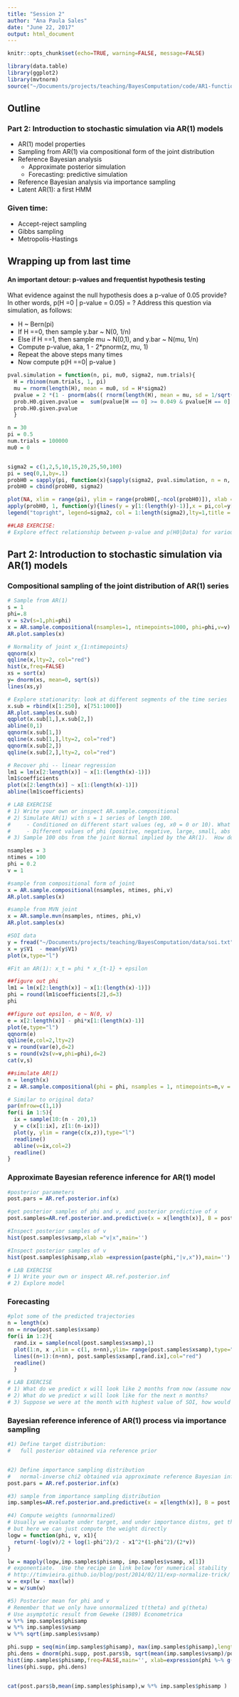 ```yaml
---
title: "Session 2"
author: "Ana Paula Sales"
date: "June 22, 2017"
output: html_document
---
```


```r
knitr::opts_chunk$set(echo=TRUE, warning=FALSE, message=FALSE)
```


```r
library(data.table)
library(ggplot2)
library(mvtnorm)
source("~/Documents/projects/teaching/BayesComputation/code/AR1-functions.R")
```

## Outline

### Part 2: Introduction to stochastic simulation via AR(1) models

- AR(1) model properties
- Sampling from AR(1) via compositional form of the joint distribution
- Reference Bayesian analysis
    - Approximate posterior simulation
    - Forecasting: predictive simulation
- Reference Bayesian analysis via importance sampling
- Latent AR(1): a first HMM

### Given time:

- Accept-reject sampling
- Gibbs sampling
- Metropolis-Hastings

## Wrapping up from last time
#### An important detour: p-values and frequentist hypothesis testing
What evidence against the null hypothesis does a p-value of 0.05 provide?  
In other words, p(H =0 | p-value = 0.05) = ?
Address this question via simulation, as follows:

- H ~ Bern(pi)
- If H ==0, then sample y.bar ~ N(0, 1/n)
- Else if H ==1, then sample mu ~ N(0,1), and y.bar ~ N(mu, 1/n)
- Compute p-value, aka, 1 - 2*pnorm(z, mu, 1)
- Repeat the above steps many times
- Now compute p(H ==0| p-value )

```r
pval.simulation = function(n, pi, mu0, sigma2, num.trials){
  H = rbinom(num.trials, 1, pi)
  mu = rnorm(length(H), mean = mu0, sd = H*sigma2)
  pvalue = 2 *(1 - pnorm(abs(( rnorm(length(H), mean = mu, sd = 1/sqrt(n)) - mu)/(1/sqrt(n)))))
  prob.H0.given.pvalue =  sum(pvalue[H == 0] >= 0.049 & pvalue[H == 0] <= 0.05)/sum(pvalue >= 0.049 & pvalue <= 0.05)
  prob.H0.given.pvalue
  }

n = 30
pi = 0.5
num.trials = 100000
mu0 = 0


sigma2 = c(1,2,5,10,15,20,25,50,100)
pi = seq(0,1,by=.1)
probH0 = sapply(pi, function(x){sapply(sigma2, pval.simulation, n = n, mu0 = mu0, num.trials = num.trials, pi = x)})
probH0 = cbind(probH0, sigma2)

plot(NA, xlim = range(pi), ylim = range(probH0[,-ncol(probH0)]), xlab = expression(pi), ylab = expression(paste("P(", H[0], "|pval = 0.05)")))
apply(probH0, 1, function(y){lines(y = y[1:(length(y)-1)],x = pi,col=y[length(y)],type="b")})
legend("topright", legend=sigma2, col = 1:length(sigma2),lty=1,title = expression(sigma^2))

##LAB EXERCISE:
# Explore effect relationship between p-value and p(H0|Data) for various values of pi, num.trials, n
```




## Part 2: Introduction to stochastic simulation via AR(1) models

### Compositional sampling of the joint distribution of AR(1) series

```r

# Sample from AR(1)
s = 1
phi=.8
v = s2v(s=1,phi=phi)
x = AR.sample.compositional(nsamples=1, ntimepoints=1000, phi=phi,v=v)
AR.plot.samples(x)

# Normality of joint x_{1:ntimepoints}
qqnorm(x)
qqline(x,lty=2, col="red")
hist(x,freq=FALSE)
xs = sort(x)
y= dnorm(xs, mean=0, sqrt(s))
lines(xs,y)

# Explore stationarity: look at different segments of the time series
x.sub = rbind(x[1:250], x[751:1000])
AR.plot.samples(x.sub)
qqplot(x.sub[1,],x.sub[2,])
abline(0,1)
qqnorm(x.sub[1,])
qqline(x.sub[1,],lty=2, col="red")
qqnorm(x.sub[2,])
qqline(x.sub[2,],lty=2, col="red")

# Recover phi -- linear regression
lm1 = lm(x[2:length(x)] ~ x[1:(length(x)-1)])
lm1$coefficients
plot(x[2:length(x)] ~ x[1:(length(x)-1)])
abline(lm1$coefficients)

# LAB EXERCISE 
# 1) Write your own or inspect AR.sample.compositional
# 2) Simulate AR(1) with s = 1 series of length 100.  
#     - Conditioned on different start values (eg, x0 = 0 or 10). What's the impact of initial x0?
#     - Different values of phi (positive, negative, large, small, abs value larger or smaller than one)
# 3) Sample 100 obs from the joint Normal implied by the AR(1).  How does it compare to #1?

nsamples = 3
ntimes = 100
phi = 0.2
v = 1

#sample from compositional form of joint
x = AR.sample.compositional(nsamples, ntimes, phi,v)
AR.plot.samples(x)

#sample from MVN joint
x = AR.sample.mvn(nsamples, ntimes, phi,v)
AR.plot.samples(x)


```


```r
#SOI data
y = fread("~/Documents/projects/teaching/BayesComputation/data/soi.txt")
x = y$V1  - mean(y$V1)
plot(x,type="l")

#Fit an AR(1): x_t = phi * x_{t-1} + epsilon

##figure out phi
lm1 = lm(x[2:length(x)] ~ x[1:(length(x)-1)])
phi = round(lm1$coefficients[2],d=3)
phi

##figure out epsilon, e ~ N(0, v)
e = x[2:length(x)] - phi*x[1:(length(x)-1)]
plot(e,type="l")
qqnorm(e)
qqline(e,col=2,lty=2)
v = round(var(e),d=2)
s = round(v2s(v=v,phi=phi),d=2)
cat(v,s)

##simulate AR(1) 
n = length(x)
z = AR.sample.compositional(phi = phi, nsamples = 1, ntimepoints=n,v = v,verbose=TRUE)

# Similar to original data?
par(mfrow=c(1,1))
for(i in 1:5){
  ix = sample(10:(n - 20),1)
  y = c(x[1:ix], z[1:(n-ix)])
  plot(y, ylim = range(c(x,z)),type="l")
  readline()
  abline(v=ix,col=2)
  readline()
}
```

### Approximate Bayesian reference inference for AR(1) model

```r
#posterior parameters
post.pars = AR.ref.posterior.inf(x)

#get posterior samples of phi and v, and posterior predictive of x
post.samples=AR.ref.posterior.and.predictive(x = x[length(x)], B = post.pars$B, b = post.pars$b, nu = post.pars$nu, Qb = post.pars$Qb, nsamples = 3000, forecast.length=100)

#Inspect posterior samples of v
hist(post.samples$vsamp,xlab ="v|x",main='')

#Inspect posterior samples of v
hist(post.samples$phisamp,xlab =expression(paste(phi,"|v,x")),main='')

# LAB EXERCISE 
# 1) Write your own or inspect AR.ref.posterior.inf
# 2) Explore model

```

### Forecasting

```r
#plot some of the predicted trajectories
n = length(x)
nn = nrow(post.samples$xsamp)
for(i in 1:2){
  rand.ix = sample(ncol(post.samples$xsamp),1)
  plot(1:n, x ,xlim = c(1, n+nn),ylim= range(post.samples$xsamp),type="l",xlab = "index")
  lines((n+1):(n+nn), post.samples$xsamp[,rand.ix],col="red")
  readline()
  }

# LAB EXERCISE 
# 1) What do we predict x will look like 2 months from now (assume now = end of available data)?
# 2) What do we predict x will look like for the next n months?
# 3) Suppose we were at the month with highest value of SOI, how would the prediction change?

```


### Bayesian reference inference of AR(1) process via importance sampling


```r
#1) Define target distribution: 
#   full posterior obtained via reference prior


#2) Define importance sampling distribution
#   normal-inverse chi2 obtained via approximate reference Bayesian inference above
post.pars = AR.ref.posterior.inf(x)

#3) sample from importance sampling distribution
imp.samples=AR.ref.posterior.and.predictive(x = x[length(x)], B = post.pars$B, b = post.pars$b, nu = post.pars$nu, Qb = post.pars$Qb, nsamples = 2500, forecast.length=100)

#4) Compute weights (unnormalized)
# Usually we evaluate under target, and under importance distns, get their ratio
# but here we can just compute the weight directly
logw = function(phi, v, x1){
  return(-log(v)/2 + log(1-phi^2)/2 - x1^2*(1-phi^2)/(2*v))
}

lw = mapply(logw,imp.samples$phisamp, imp.samples$vsamp, x[1])
# exponentiate.  Use the recipe in link below for numerical stability
# http://timvieira.github.io/blog/post/2014/02/11/exp-normalize-trick/
w = exp(lw - max(lw))
w = w/sum(w)

#5) Posterior mean for phi and v
# Remember that we only have unnormalized t(theta) and g(theta)
# Use asymptotic result from Geweke (1989) Econometrica
w %*% imp.samples$phisamp
w %*% imp.samples$vsamp
w %*% sqrt(imp.samples$vsamp)

phi.supp = seq(min(imp.samples$phisamp), max(imp.samples$phisamp),length=1000)
phi.dens = dnorm(phi.supp, post.pars$b, sqrt(mean(imp.samples$vsamp)/post.pars$B))
hist(imp.samples$phisamp,freq=FALSE,main='', xlab=expression(phi %~% g(theta)))
lines(phi.supp, phi.dens)


cat(post.pars$b,mean(imp.samples$phisamp),w %*% imp.samples$phisamp )
```


